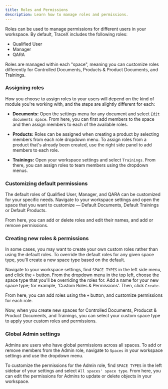 ```yaml
---
title: Roles and Permissions
description: Learn how to manage roles and permissions.
---
```


Roles can be used to manage permissions for different users in your workspace. By default, TraceX includes the following roles:

* Qualified User
* Manager
* QARA

Roles are managed within each "space", meaning you can customize roles differently for Controlled Documents, Products & Product Documents, and Trainings.

### Assigning roles

How you choose to assign roles to your users will depend on the kind of module you're working with, and the steps are slightly different for each:

* **Documents:** Open the settings menu for any document and select `Edit documents space`. From here, you can first add members to the space and then assign members to each of the available roles.

* **Products:** Roles can be assigned when creating a product by selecting members from each role dropdown menu. To assign roles from a product that's already been created, use the right side panel to add members to each role.

* **Trainings:** Open your workspace settings and select `Trainings`. From there, you can assign roles to team members using the dropdown menus. 

### Customizing default permissions

The default roles of Qualified User, Manager, and QARA can be customized for your specific needs. Navigate to your workspace settings and open the space that you want to customize — Default Documents, Default Trainings or Default Products.

From here, you can add or delete roles and edit their names, and add or remove permissions.

### Creating new roles & permissions

In some cases, you may want to create your own custom roles rather than using the default roles. To override the default roles for any given space type, you'll create a new space type based on the default.

Navigate to your workspace settings, find `SPACE TYPES` in the left side menu, and click the `+` button. From the dropdown menu in the top left, choose the space type that you'll be overriding the roles for. Add a name for your new space type; for example, 'Custom Roles & Permissions'. Then, click `Create`.

From here, you can add roles using the `+` button, and customize permissions for each role.

Now, when you create new spaces for Controlled Documents, Producst & Product Documents, and Trainings, you can select your custom space type to apply your custom roles and permissions.

### Global Admin settings

Admins are users who have global permissions across all spaces. To add or remove members from the Admin role, navigate to `Spaces` in your workspace settings and use the dropdown menu.

To customize the permissions for the Admin role, find `SPACE TYPES` in the left sidebar of your settings and select `All spaces' space type`. From here, you can edit the permissions for Admins to update or delete objects in your workspace.